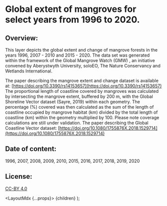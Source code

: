 
# Global extent of mangroves for select years from 1996 to 2020.
## Overview:

This layer depicts the global extent and change of mangrove forests in the years 1996, 2007 - 2010 and 2015 - 2020. The data set was generated within the framework of the Global Mangrove Watch (GMW) , an initiative convened by Aberystwyth University, soloEO, The Nature Conservancy and Wetlands International.

The paper describing the mangrove extent and change dataset is available at:
[https://doi.org/10.3390/rs14153657](https://doi.org/10.3390/rs14153657)
The proportional length of coastline covered by mangroves was calculated by intersecting the mangrove extent, buffered by 200 m, with the Global Shoreline Vector dataset (Sayre, 2019) within each geometry. The percentage (%) covered was then calculated as the sum of the length of coastline occupied by mangrove habitat (km) divided by the total length of coastline (km) within the geometry multiplied by 100. Please note coverage calculations are still under validation.
The paper describing the Global Coastline Vector dataset:
[https://doi.org/10.1080/1755876X.2018.1529714](https://doi.org/10.1080/1755876X.2018.1529714)
## Date of content:
1996, 2007, 2008, 2009, 2010, 2015, 2016, 2017, 2018, 2019, 2020
## License:
[CC-BY 4.0](https://creativecommons.org/licenses/by/4.0/)

  <LayoutMdx {...props}>
  {children}
  </LayoutMdx>
);
